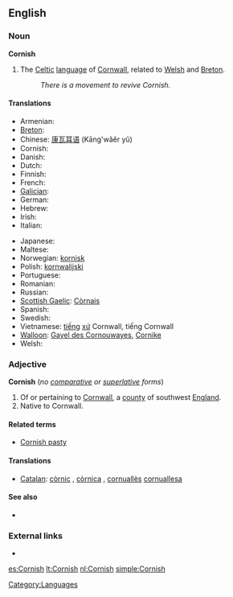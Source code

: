 ==English==

===Noun===
{{wikipedia}}
'''Cornish'''

# The [[Celtic]] [[language]] of [[Cornwall]], related to [[Welsh]] and [[Breton]].
#: ''There is a movement to revive Cornish.''

====Translations====
{{trans-top|language}}
* Armenian: {{t-|hy|կոռներեն|tr=koṙneren|sc=Armn|xs=Armenian}}
* [[Breton]]: {{t|br|kerneveureg}}
* Chinese: [[康瓦耳语]] (Kāng'wǎěr yǔ)
* Cornish: {{t-|kw|Kernewek|xs=Cornish}}
* Danish: {{t|da|kornisk}}
* Dutch: {{t+|nl|Cornisch}}
* Finnish: {{t-|fi|korni}}
* French: {{t|fr|cornouaillais}}
* [[Galician]]: {{t|gl|córnico}}
* German: {{t|de|Kornisch|n}}
* Hebrew: {{t|he|קורנית}}
* Irish: {{t-|ga|Coirnis|xs=Irish}}
* Italian: {{t|it|cornovagliese}}
{{trans-mid}}
* Japanese: {{t+|ja|コーンウォール語|sc=Jpan|tr=kōnwōru go}}
* Maltese: {{t|mt|korniku}}
* Norwegian: [[kornisk]]
* Polish: [[kornwalijski]]
* Portuguese: {{t+|pt|córnico}}
* Romanian: {{t-|ro|cornish}}
* Russian: {{t|ru|корнуэльский|tr=kornuél’skij}}
* [[Scottish Gaelic]]: [[Còrnais]]
* Spanish: {{t|es|córnico}}
* Swedish: {{t|sv|korniska}}
* Vietnamese: [[tiếng]] [[xứ]] Cornwall, tiếng Cornwall
* [[Walloon]]: [[Gayel des Cornouwayes]], [[Cornike]]
* Welsh: {{t|cy|Cernyweg}}
{{trans-bottom}}

===Adjective===
'''Cornish''' (''no [[comparative]] or [[superlative]] forms'')

# Of or pertaining to [[Cornwall]], a [[county]] of southwest [[England]].
# Native to Cornwall.

====Related terms====
* [[Cornish pasty]]

====Translations====
{{trans-top|of Cornwall}}
* [[Catalan]]: [[còrnic]] {{m}}, [[còrnica]] {{f}}, [[cornuallès]] {{m}} [[cornuallesa]] {{f}}
{{trans-mid}}
{{trans-bottom}}

{{trans-top|native to Cornwall}}
{{trans-mid}}
{{trans-bottom}}

====See also====
{{interwiktionary|code=kw}}
* {{websters-online}}

===External links===
* {{ISO 639|link=Ethnologue|1code=kw|code=cor}}

[[Category:Languages]]

[[es:Cornish]]
[[lt:Cornish]]
[[nl:Cornish]]
[[simple:Cornish]]